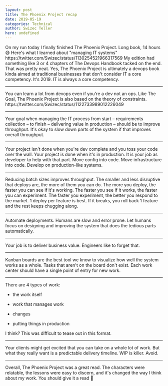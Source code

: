 ```yaml
---
layout: post
title: The Phoenix Project recap
date: 2019-05-19
categories: Technical
author: Swizec Teller
hero: undefined
---
```


On my run today I finally finished The Phoenix Project. Long book, 14 hours 😅 Here's what I learned about "managing IT systems" https&#x3A;//twitter.com/Swizec/status/1130254521966317569 My edition had something like 3 or 4 chapters of The Devops Handbook tacked on the end. That was pretty neat. Yes, The Phoenix Project is ultimately a devops book kinda aimed at traditional businesses that don't consider IT a core competency. It's 2019. IT is always a core competency.

* * *

You can learn a lot from devops even if you're a dev not an ops. Like The Goal, The Phoenix Project is also based on the theory of constraints. https&#x3A;//twitter.com/Swizec/status/1122733989012226049

* * *

Your goal when managing the IT process from start – requirements collection – to finish – delivering value in production – should be to improve throughput. It's okay to slow down parts of the system if that improves overall throughput.

* * *

Your project isn't done when you're dev complete and you toss your code over the wall. Your project is done when it's in production. It is your job as developer to help with that part. Move config into code. Move infrastructure into code. Develop on production-like systems.

* * *

Reducing batch sizes improves throughput. The smaller and less disruptive that deploys are, the more of them you can do. The more you deploy, the faster you can see if it's working. The faster you see if it works, the faster you can experiment. The faster you experiment, the better you respond to the market. 1 deploy per feature is best. If it breaks, you roll back 1 feature and the rest keeps chugging along.

* * *

Automate deployments. Humans are slow and error prone. Let humans focus on designing and improving the system that does the tedious parts automatically.

* * *

Your job is to deliver business value. Engineers like to forget that.

* * *

Kanban boards are the best tool we know to visualize how well the system works as a whole. Tasks that aren't on the board don't exist. Each work center should have a single point of entry for new work.

* * *

There are 4 types of work:

-   the work itself



-   work that manages work

-   changes

-   putting things in production

I think? This was difficult to tease out in this format.

* * *

Your clients might get excited that you can take on a whole lot of work. But what they really want is a predictable delivery timeline. WIP is killer. Avoid.

* * *

Overall, The Phoenix Project was a great read. The characters were relatable, the lessons were easy to discern, and it's changed the way I think about my work. You should give it a read 🤘
